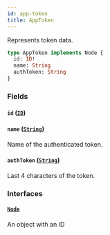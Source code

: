 ```yaml
---
id: app-token
title: AppToken
---
```


Represents token data.

```graphql
type AppToken implements Node {
  id: ID!
  name: String
  authToken: String
}
```

### Fields

#### `id` ([`ID`](../../../developer/api-reference/scalars/id))

#### `name` ([`String`](../../../developer/api-reference/scalars/string))

Name of the authenticated token.

#### `authToken` ([`String`](../../../developer/api-reference/scalars/string))

Last 4 characters of the token.

### Interfaces

#### [`Node`](../../../developer/api-reference/interfaces/node)

An object with an ID
